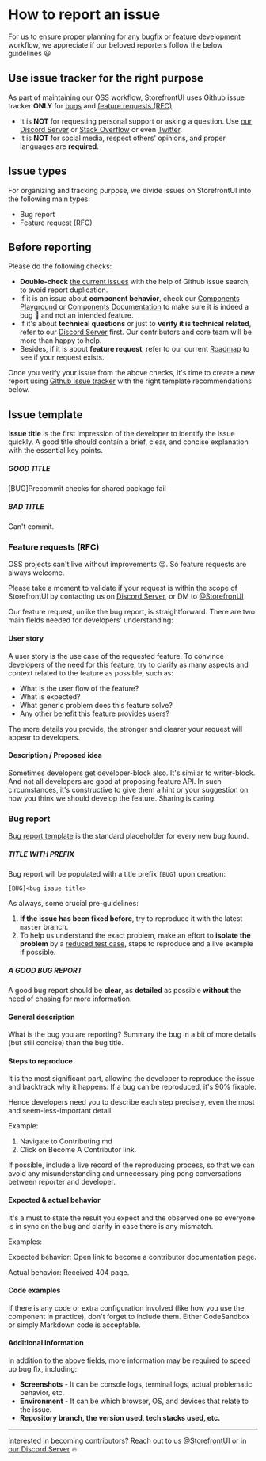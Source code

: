 
<Meta title="Contributing Guide/How to report an issue" />

<style>{`
  a {
    color: #5ECE7B !important;
  }

  .alert {
    background: #efeded;
    padding: 1rem;
    margin: 0.5rem 0 1rem;
  }

  .tip {
    border-left: 5px solid #5ECE7B;
  }

	.warning {
		border-left: 5px solid #ffc107;
		background-color: #fff4d5;
	}

  .danger {
    border-left: 5px solid #c00;
		background-color: #ffe6e6;
  }

  .danger * {
    color: #4d0000;
  }
`}</style>

# How to report an issue

For us to ensure proper planning for any bugfix or feature development workflow, we appreciate if our beloved reporters follow the below guidelines 😃

## Use issue tracker for the right purpose

As part of maintaining our OSS workflow, StorefrontUI uses Github issue tracker **ONLY** for [bugs](#bug-report) and [feature requests (RFC)](#feature-requests-rfc).

<div class="alert warning">

- It is **NOT** for requesting personal support or asking a question. Use [our Discord Server](https://discord.gg/GS8hqFS) or [Stack Overflow](https://stackoverflow.com) or even [Twitter](https://twitter.com/home).
- It is **NOT** for social media, respect others' opinions, and proper languages are **required**.

</div>

## Issue types

For organizing and tracking purpose, we divide issues on StorefrontUI into the following main types:

- Bug report
- Feature request (RFC)

## Before reporting

Please do the following checks:

- **Double-check** [the current issues](https://github.com/DivanteLtd/storefront-ui/issues) with the help of Github issue search, to avoid report duplication.
- If it is an issue about **component behavior**, check our [Components Playground](http://storybook.storefrontui.io) or [Components Documentation](/components/Accordion.md) to make sure it is indeed a bug 🐛 and not an intended feature.
- If it's about **technical questions** or just to **verify it is technical related**, refer to our [Discord Server](https://discord.gg/GS8hqFS) first. Our contributors and core team will be more than happy to help.
- Besides, if it is about **feature request**, refer to our current [Roadmap](https://github.com/vuestorefront/storefront-ui/blob/develop/ROADMAP.md) to see if your request exists.

Once you verify your issue from the above checks, it's time to create a new report using [Github issue tracker](https://github.com/DivanteLtd/storefront-ui/issues/new) with the right template recommendations below.

## Issue template

**Issue title** is the first impression of the developer to identify the issue quickly. A good title should contain a brief, clear, and concise explanation with the essential key points.

<div class="alert tip">
  <h5>GOOD TITLE</h5>
  <p>[BUG]Precommit checks for shared package fail</p>
</div>

<div class="alert danger">
  <h5> BAD TITLE</h5>
  <p>Can't commit.</p>
</div>

### Feature requests (RFC)

OSS projects can't live without improvements 😉. So feature requests are always welcome.

<div class="alert warning">

Please take a moment to validate if your request is within the scope of StorefrontUI by contacting us on [Discord Server](https://discord.gg/GS8hqFS), or DM to [@StorefronUI](https://twitter.com/StorefrontUI)

</div>

Our feature request, unlike the bug report, is straightforward. There are two main fields needed for developers' understanding:

#### User story

A user story is the use case of the requested feature. To convince developers of the need for this feature, try to clarify as many aspects and context related to the feature as possible, such as:

- What is the user flow of the feature?
- What is expected?
- What generic problem does this feature solve?
- Any other benefit this feature provides users?

The more details you provide, the stronger and clearer your request will appear to developers.

#### Description / Proposed idea

Sometimes developers get developer-block also. It's similar to writer-block. And not all developers are good at proposing feature API. In such circumstances, it's constructive to give them a hint or your suggestion on how you think we should develop the feature. Sharing is caring.

### Bug report

[Bug report template](https://github.com/DivanteLtd/storefront-ui/blob/master/.github/ISSUE_TEMPLATE/bug_report.md) is the standard placeholder for every new bug found.

<div class="alert tip">
  <h5> TITLE WITH PREFIX</h5>
  <p>Bug report will be populated with a title prefix <code>[BUG]</code> upon creation:</p>

`[BUG]<bug issue title>`

</div>

As always, some crucial pre-guidelines:

1. **If the issue has been fixed before**, try to reproduce it with the latest `master` branch.
2. To help us understand the exact problem, make an effort to **isolate the problem** by a [reduced test case](http://css-tricks.com/reduced-test-cases/), steps to reproduce and a live example if possible.

<div class="alert tip">
  <h5> A GOOD BUG REPORT</h5>
  <p>
    A good bug report should be <b>clear</b>, as <b>detailed</b> as possible <b>without</b> the need of chasing for more information.
  </p>

</div>

#### General description

What is the bug you are reporting? Summary the bug in a bit of more details (but still concise) than the bug title.

#### Steps to reproduce

It is the most significant part, allowing the developer to reproduce the issue and backtrack why it happens. If a bug can be reproduced, it's 90% fixable.

Hence developers need you to describe each step precisely, even the most and seem-less-important detail.

Example:

1. Navigate to Contributing.md
2. Click on Become A Contributor link.

If possible, include a live record of the reproducing process, so that we can avoid any misunderstanding and unnecessary ping pong conversations between reporter and developer.

#### Expected & actual behavior

It's a must to state the result you expect and the observed one so everyone is in sync on the bug and clarify in case there is any mismatch.

Examples:

Expected behavior: Open link to become a contributor documentation page.

Actual behavior: Received 404 page.

#### Code examples

If there is any code or extra configuration involved (like how you use the component in practice), don't forget to include them. Either CodeSandbox or simply Markdown code is acceptable.

#### Additional information

In addition to the above fields, more information may be required to speed up bug fix, including:

- **Screenshots** - It can be console logs, terminal logs, actual problematic behavior, etc.
- **Environment** - It can be which browser, OS, and devices that relate to the issue.
- **Repository branch, the version used, tech stacks used, etc.**

---

Interested in becoming contributors? Reach out to us [@StorefrontUI](https://twitter.com/StorefrontUI) or in [our Discord Server](https://discord.gg/GS8hqFS) 🔥

